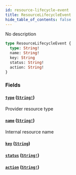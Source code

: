 ```yaml
---
id: resource-lifecycle-event
title: ResourceLifecycleEvent
hide_table_of_contents: false
---
```



No description

```graphql
type ResourceLifecycleEvent {
  type: String!
  name: String!
  key: String
  status: String!
  action: String!
}
```


### Fields

#### [`type`](#) ([`String!`](/swapi/scalars/string))

Provider resource type


#### [`name`](#) ([`String!`](/swapi/scalars/string))

Internal resource name


#### [`key`](#) ([`String`](/swapi/scalars/string))




#### [`status`](#) ([`String!`](/swapi/scalars/string))




#### [`action`](#) ([`String!`](/swapi/scalars/string))






